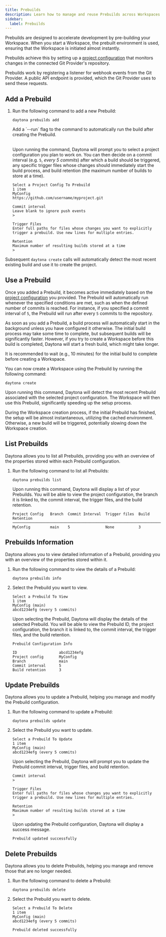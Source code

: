```yaml
---
title: Prebuilds
description: Learn how to manage and reuse Prebuilds across Workspaces.
sidebar:
  label: Prebuilds
---
```



Prebuilds are designed to accelerate development by pre-building your Workspace. When you start a Workspace, the prebuilt environment is used, ensuring that the Workspace is initiated almost instantly.

Prebuilds achieve this by setting up a [project configuration](/usage/projects#project-configuration) that monitors changes in the connected Git Provider's repository.

Prebuilds work by registering a listener for webhook events from the Git Provider. A public API endpoint is provided, which the Git Provider uses to send these requests.

## Add a Prebuild

1. Run the following command to add a new Prebuild:

   ```shell
   daytona prebuilds add
   ```

   <Aside type="note">
      Add a `--run` flag to the command to automatically run the build after creating the Prebuild.
   </Aside>

   <br />

   Upon running the command, Daytona will prompt you to select a project configuration you plan to work on. You can then decide on a commit interval (e.g. `5`, _every 5 commits_) after which a build should be triggered, any specific trigger files whose changes should immediately start the build process, and build retention (the maximum number of builds to store at a time).

   ```text
   Select a Project Config To Prebuild
   1 item
   MyConfig
   https://github.com/username/myproject.git
   ```

   ```text
   Commit interval
   Leave blank to ignore push events
   >
   ```

   ```text
   Trigger Files
   Enter full paths for files whose changes you want to explicitly trigger a prebuild. Use new lines for multiple entries.
   ```

   ```text
   Retention
   Maximum number of resulting builds stored at a time
   >
   ```

Subsequent `daytona create` calls will automatically detect the most recent existing build and use it to create the project.

## Use a Prebuild

Once you added a Prebuild, it becomes active immediately based on the [project configuration](usage/projects#project-configuration) you provided. The Prebuild will automatically run whenever the specified conditions are met, such as when the defined number of commits is reached. For instance, if you specified a commit interval of `5`, the Prebuild will run after every `5` commits to the repository.

As soon as you add a Prebuild, a build process will automatically start in the background unless you have configured it otherwise. The initial build process may take some time to complete, but subsequent builds will be significantly faster. However, if you try to create a Workspace before this build is completed, Daytona will start a fresh build, which might take longer.

It is recommended to wait (e.g., 10 minutes) for the initial build to complete before creating a Workspace.

You can now create a Workspace using the Prebuild by running the following command:

```shell
daytona create
```

Upon running this command, Daytona will detect the most recent Prebuild associated with the selected project configuration. The Workspace will then use this Prebuild, significantly speeding up the setup process.

During the Workspace creation process, if the initial Prebuild has finished, the setup will be almost instantaneous, utilizing the cached environment. Otherwise, a new build will be triggered, potentially slowing down the Workspace creation.

## List Prebuilds

Daytona allows you to list all Prebuilds, providing you with an overview of the properties stored within each Prebuild configuration.

1. Run the following command to list all Prebuilds:

   ```shell
   daytona prebuilds list
   ```

   Upon running this command, Daytona will display a list of your Prebuilds. You will be able to view the project configuration, the branch it is linked to, the commit interval, the trigger files, and the build retention.

      ```text
      Project Config   Branch  Commit Interval  Trigger files  Build Retention
      ────────────────────────────────────────────────────────────────────────
      MyConfig         main    5                None           3
   ```

## Prebuilds Information

Daytona allows you to view detailed information of a Prebuild, providing you with an overview of the properties stored within it.

1. Run the following command to view the details of a Prebuild:

   ```shell
   daytona prebuilds info
   ```

2. Select the Prebuild you want to view.

   ```text
   Select a Prebuild To View
   1 item
   MyConfig (main)                                                              
   abcd1234efg (every 5 commits)
   ```

   Upon selecting the Prebuild, Daytona will display the details of the selected Prebuild. You will be able to view the Prebuild ID, the project configuration, the branch it is linked to, the commit interval, the trigger files, and the build retention.

   ```text
   Prebuild Configuration Info                                                                   
                                                                                                  
   ID                   abcd1234efg
   Project config       MyConfig
   Branch               main
   Commit interval      5
   Build retention      3
   ```

## Update Prebuilds

Daytona allows you to update a Prebuild, helping you manage and modify the Prebuild configuration.

1. Run the following command to update a Prebuild:

   ```shell
   daytona prebuilds update
   ```

2. Select the Prebuild you want to update.

   ```text
   Select a Prebuild To Update
   1 item
   MyConfig (main)                                                              
   abcd1234efg (every 5 commits)
   ```

   Upon selecting the Prebuild, Daytona will prompt you to update the Prebuild commit interval, trigger files, and build retention.

   ```text
   Commit interval
   >
   ```

   ```text
   Trigger Files
   Enter full paths for files whose changes you want to explicitly trigger a prebuild. Use new lines for multiple entries.
   ```

   ```text
   Retention
   Maximum number of resulting builds stored at a time
   >
   ```

   Upon updating the Prebuild configuration, Daytona will display a success message.

   ```text
   Prebuild updated successfully
   ```

## Delete Prebuilds

Daytona allows you to delete Prebuilds, helping you manage and remove those that are no longer needed.

1. Run the following command to delete a Prebuild:

   ```shell
   daytona prebuilds delete
   ```

2. Select the Prebuild you want to delete.

   ```text
   Select a Prebuild To Delete
   1 item
   MyConfig (main)
   abcd1234efg (every 5 commits)
   ```

   ```text
   Prebuild deleted successfully
   ```
